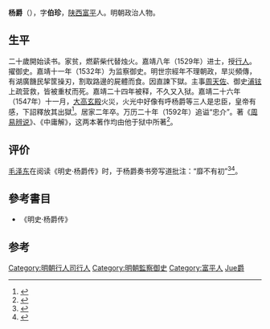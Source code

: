 '''杨爵'''（{{bd|？||1549年||catIdx=Yang楊}}），字'''伯珍'''，[[陕西|陕西]][[富平|富平]]人。明朝政治人物。

== 生平 ==
二十歲開始读书。家贫，燃薪柴代替烛火。嘉靖八年（1529年）进士，授[[行人|行人]]。擢御史。嘉靖十一年（1532年）为监察御史。明世宗經年不理朝政，旱災頻傳，有湖廣饑民挈筐操刃，割取路邊的屍體而食。因直諫下獄。主事[[周天佐|周天佐]]、御史[[浦铉|浦铉]]上疏营救，皆被重杖而死。嘉靖二十四年被释，不久又入狱。嘉靖二十六年（1547年）十一月，[[大高玄殿|大高玄殿]]火災，火光中好像有呼杨爵等三人是忠臣，皇帝有感，下詔釋放其出獄<ref>{{Cite book|title=故宫博物院十年论文选 2005-2014 2|last=故宫博物院编|publisher=故宫出版社|year=2015.12|isbn=978-7-5134-0785-4|pages=779}}</ref>。居家二年卒。万历二十年（1592年）追谥“忠介”。著《[[周易辨说|周易辨说]]》、《中庸解》，这两本著作均由他于狱中所著<ref>{{Cite book|title=中国古代监察人物传略|last=陈勇著|publisher=北京：[[中国方正出版社|中国方正出版社]]|year=2019.01|isbn=978-7-5174-0636-5|pages=417}}</ref>。

== 评价 ==
[[毛泽东|毛泽东]]在阅读《明史·杨爵传》时，于杨爵奏书旁写道批注：“靡不有初”<ref>{{Cite book|title=李君如著作集 14 从新的历史起点出发|last=[[李君如|李君如]]著|publisher=上海：[[上海人民出版社|上海人民出版社]]|year=2019.06|isbn=978-7-208-15848-1|pages=487-488}}</ref><ref>{{Cite book|title=毛泽东与中国史书|last=盛巽昌编著|publisher=上海：[[上海辞书出版社|上海辞书出版社]]|year=2013.12|isbn=978-7-5326-4041-6|pages=136}}</ref>。

== 參考書目 ==
* 《明史·杨爵传》

==参考==
{{reflist}}
{{嘉靖八年己丑科殿試金榜}}
{{DEFAULTSORT:Yang杨}}
[[Category:明朝行人司行人|Category:明朝行人司行人]]
[[Category:明朝監察御史|Category:明朝監察御史]]
[[Category:富平人|Category:富平人]]
[[Category:楊姓|Jue爵]]
